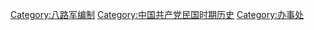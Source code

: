 [[Category:八路军编制|Category:八路军编制]]
[[Category:中国共产党民国时期历史|Category:中国共产党民国时期历史]]
[[Category:办事处|Category:办事处]]